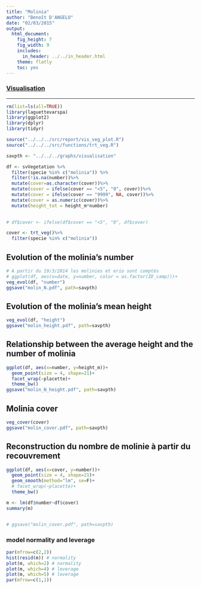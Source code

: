 ```yaml
---
title: "Molinia"
author: "Benoît D'ANGELO"
date: "02/03/2015"
output:
  html_document:
    fig_height: 7
    fig_width: 9
    includes:
      in_header: ../../in_header.html
    theme: flatly
    toc: yes
---
```

<h3><a href="../vis_toc.html"> Visualisation </a></h3>
  
***

```r
rm(list=ls(all=TRUE))
library(laguettevarspa)
library(ggplot2)
library(dplyr)
library(tidyr)

source("../../../src/report/vis_veg_plot.R")
source("../../../src/functions/trt_veg.R")

savpth <- "../../../graphs/visualisation"
```


```r
df <- svVegetation %>%
  filter(specie %in% c("molinia")) %>%
  filter(!is.na(number))%>%
  mutate(cover=as.character(cover))%>%
  mutate(cover = ifelse(cover == "<5", "0", cover))%>%
  mutate(cover = ifelse(cover == "9999", NA, cover))%>%
  mutate(cover = as.numeric(cover))%>%
  mutate(height_tot = height_m*number)
  

# df$cover <- ifelse(df$cover == "<5", "0", df$cover)

cover <- trt_veg()%>%
  filter(specie %in% c("molinia"))
```

## Evolution of the molinia's number

```r
# A partir du 19/3/2014 les molinies et erio sont comptés
# ggplot(df, aes(x=date, y=number, color = as.factor(ID_camp)))+
veg_evol(df, "number")
ggsave("molin_N.pdf", path=savpth)
```


## Evolution of the molinia's mean height

```r
veg_evol(df, "height")
ggsave("molin_height.pdf", path=savpth)
```

## Relationship between the average height and the number of molinia

```r
ggplot(df, aes(x=number, y=height_m))+
  geom_point(size = 4, shape=21)+
  facet_wrap(~placette)+
  theme_bw()
ggsave("molin_N_height.pdf", path=savpth)
```


## Molinia cover

```r
veg_cover(cover)
ggsave("molin_cover.pdf", path=savpth)
```


## Reconstruction du nombre de molinie à partir du recouvrement

```r
ggplot(df, aes(x=cover, y=number))+
  geom_point(size = 4, shape=21)+
  geom_smooth(method="lm", se=F)+
  # facet_wrap(~placette)+
  theme_bw()

m <- lm(df$number~df$cover)
summary(m)


# ggsave("molin_cover.pdf", path=savpth)
```

### model normality and leverage

```r
par(mfrow=c(2,2))
hist(resid(m)) # normality
plot(m, which=2) # normality
plot(m, which=4) # leverage
plot(m, which=5) # leverage
par(mfrow=c(1,1))
```